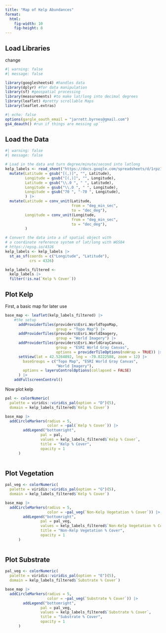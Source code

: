 ```yaml
---
title: "Map of Kelp Abundances"
format: 
  html:
    fig-width: 10
    fig-height: 8
---
```


## Load Libraries

change

```r
#| warning: false
#| message: false

library(googlesheets4) #handles data
library(dplyr) #for data manipulation
library(sf) #geospatial processing
library(measurements) #to make lat/long into decimal degrees
library(leaflet) #pretty scrollable Maps
library(leaflet.extras)
```

```r
#| echo: false
options(gargle_oauth_email = "jarrett.byrnes@gmail.com")
gs4_deauth() #run if things are messing up```
```

## Load the Data

```r
#| warning: false
#| message: false

# Load in the data and turn degree/minute/second into latlong
kelp_labels <- read_sheet("https://docs.google.com/spreadsheets/d/1rpz1wXdVTWC8lSkdoh4vjBuHYXUA7L86Qg1rVo_sOU4/") |>
  mutate(Latitude = gsub("[(,)]", "", Latitude),
         Longitude = gsub("[(,)]", "", Longitude),
         Latitude = gsub("\\.0 ", " ", Latitude),
         Longitude = gsub("\\.0 ", " ", Longitude),
         Longitude = gsub("70 ", "-70 ", Longitude),
         ) |>
  mutate(Latitude = conv_unit(Latitude, 
                              from = "deg_min_sec", 
                              to = "dec_deg"),
         Longitude = conv_unit(Longitude, 
                              from = "deg_min_sec", 
                              to = "dec_deg"),
         )

# Convert the data into a sf spatial object with
# a coordinate reference system of lat/long with WGS84 
# https://epsg.io/4326
kelp_labels <- kelp_labels |>
  st_as_sf(coords = c("Longitude", "Latitude"),
           crs = 4326)

kelp_labels_filtered <- 
  kelp_labels |>
  filter(!is.na(`Kelp % Cover`))
```

## Plot Kelp

First, a basic map for later use
```r
base_map <- leaflet(kelp_labels_filtered) |>
    #the setup
      addProviderTiles(providers$Esri.WorldTopoMap, 
                       group = "Topo Map") |>
      addProviderTiles(providers$Esri.WorldImagery, 
                       group = "World Imagery") |>
      addProviderTiles(providers$Esri.WorldGrayCanvas, 
                       group = "ESRI World Gray Canvas",
                       options = providerTileOptions(noWrap = TRUE)) |>
      setView(lat = 42.5264892, lng = -70.8222588, zoom = 12) |>       addLayersControl(
        baseGroups = c("Topo Map", "ESRI World Gray Canvas", 
                       "World Imagery"),
        options = layersControlOptions(collapsed = FALSE)
      ) |>
    addFullscreenControl()

```

Now plot kelp

```r
pal <- colorNumeric(
  palette = viridis::viridis_pal(option = "D")(5),
  domain = kelp_labels_filtered$`Kelp % Cover`)

base_map |>
  addCircleMarkers(radius = 5,
                   color = ~pal(`Kelp % Cover`)) |>
        addLegend("bottomright",
                pal = pal,
                values = kelp_labels_filtered$`Kelp % Cover`,
                title = "Kelp % Cover",
                opacity = 1
      ) 
  
```


## Plot Vegetation


```r
pal_veg <- colorNumeric(
  palette = viridis::viridis_pal(option = "G")(5),
  domain = kelp_labels_filtered$`Kelp % Cover`)

base_map |>
  addCircleMarkers(radius = 5,
                   color = ~pal_veg(`Non-Kelp Vegetation % Cover`)) |>
        addLegend("bottomright",
                pal = pal_veg,
                values = kelp_labels_filtered$`Non-Kelp Vegetation % Cover`,
                title = "Non-Kelp Vegetation % Cover",
                opacity = 1
      ) 
  
```

## Plot Substrate


```r
pal_veg <- colorNumeric(
  palette = viridis::viridis_pal(option = "E")(5),
  domain = kelp_labels_filtered$`Substrate % Cover`)

base_map |>
  addCircleMarkers(radius = 5,
                   color = ~pal_veg(`Substrate % Cover`)) |>
        addLegend("bottomright",
                pal = pal_veg,
                values = kelp_labels_filtered$`Substrate % Cover`,
                title = "Substrate % Cover",
                opacity = 1
      ) 
  
```